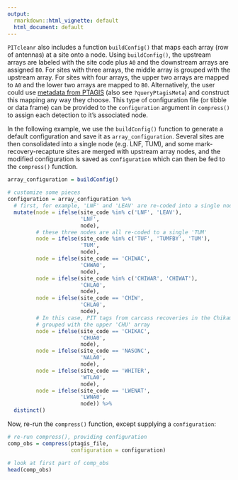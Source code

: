 ```yaml
---
output:
  rmarkdown::html_vignette: default
  html_document: default
---
```


`PITcleanr` also includes a function `buildConfig()` that maps each array (row of antennas) at a site onto a node. Using `buildConfig()`, the upstream arrays are labeled with the site code plus `A0` and the downstream arrays are assigned `B0`. For sites with three arrays, the middle array is grouped with the upstream array. For sites with four arrays, the upper two arrays are mapped to `A0` and the lower two arrays are mapped to `B0`. Alternatively, the user could use [metadata from PTAGIS](https://ptagis.org/sites) (also see `?queryPtagisMeta`) and construct this mapping any way they choose. This type of configuration file (or tibble or data frame) can be provided to the `configuration` argument in `compress()` to assign each detection to it's associated node.

In the following example, we use the `buildConfig()` function to generate a default configuration and save it as `array_configuration`. Several sites are then consolidated into a single node (e.g. LNF, TUM), and some mark-recovery-recapture sites are merged with upstream array nodes, and the modified configuration is saved as `configuration` which can then be fed to the `compress()` function.

```r
array_configuration = buildConfig()

# customize some pieces
configuration = array_configuration %>%
  # first, for example, 'LNF' and 'LEAV' are re-coded into a single node 'LNF'
  mutate(node = ifelse(site_code %in% c('LNF', 'LEAV'),
                       'LNF',
                       node),
         # these three nodes are all re-coded to a single 'TUM'
         node = ifelse(site_code %in% c('TUF', 'TUMFBY', 'TUM'),
                       'TUM',
                       node),
         node = ifelse(site_code == 'CHIWAC',
                       'CHWA0',
                       node),
         node = ifelse(site_code %in% c('CHIWAR', 'CHIWAT'),
                       'CHLA0',
                       node),
         node = ifelse(site_code == 'CHIW',
                       'CHLA0',
                       node),
         # In this case, PIT tags from carcass recoveries in the Chikamin River are
         # grouped with the upper 'CHU' array
         node = ifelse(site_code == 'CHIKAC',
                       'CHUA0',
                       node),
         node = ifelse(site_code == 'NASONC',
                       'NALA0',
                       node),
         node = ifelse(site_code == 'WHITER',
                       'WTLA0',
                       node),
         node = ifelse(site_code == 'LWENAT',
                       'LWNA0',
                       node)) %>%
  distinct()
```

Now, re-run the `compress()` function, except supplying a `configuration`:

```r
# re-run compress(), providing configuration
comp_obs = compress(ptagis_file,
                    configuration = configuration)

# look at first part of comp_obs
head(comp_obs)
```
